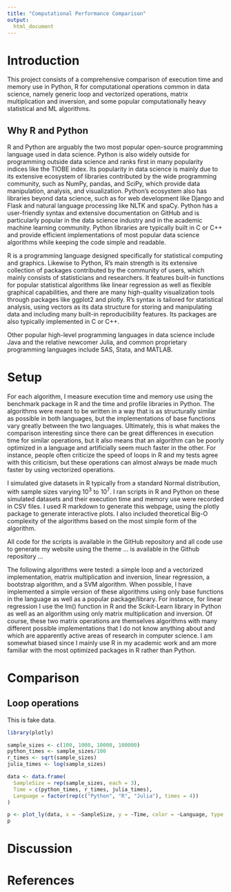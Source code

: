 ```yaml
---
title: "Computational Performance Comparison"
output: 
  html_document
---
```


# Introduction

This project consists of a comprehensive comparison of execution time and memory use in Python, R for computational operations common in data science, namely generic loop and vectorized operations, matrix multiplication and inversion, and some popular computationally heavy statistical and ML algorithms.


## Why R and Python

R and Python are arguably the two most popular open-source programming language used in data science. Python is also widely outside for programming outside data science and ranks first in many popularity indices like the TIOBE index. Its popularity in data science is mainly due to its extensive ecosystem of libraries contributed by the wide programming community, such as NumPy, pandas, and SciPy, which provide data manipulation, analysis, and visualization. Python's ecosystem also has libraries beyond data science, such as for web development like Django and Flask and natural language processing like NLTK and spaCy. Python has a user-friendly syntax and extensive documentation on GitHub and is particularly popular in the data science industry and in the academic machine learning community. Python libraries are typically built in C or C++ and provide efficient implementations of most popular data science algorithms while keeping the code simple and readable.

R is a programming language designed specifically for statistical computing and graphics. Likewise to Python, R's main strength is its extensive collection of packages contributed by the community of users, which mainly consists of statisticians and researchers. It features built-in functions for popular statistical algorithms like linear regression as well as flexible graphical capabilities, and there are many high-quality visualization tools through packages like ggplot2 and plotly. R's syntax is tailored for statistical analysis, using vectors as its data structure for storing and manipulating data and including many built-in reproducibility features. Its packages are also typically implemented in C or C++.


Other popular high-level programming languages in data science include Java and the relative newcomer Julia, and common proprietary programming languages include SAS, Stata, and MATLAB.

# Setup

For each algorithm, I measure execution time and memory use using the benchmark package in R and the time and profile libraries in Python. The algorithms were meant to be written in a way that is as structurally similar as possible in both languages, but the implementations of base functions vary greatly between the two languages. Ultimately, this is what makes the comparison interesting since there can be great differences in execution time for similar operations, but it also means that an algorithm can be poorly optimized in a language and artificially seem much faster in the other. For instance, people often criticize the speed of loops in R and my tests agree with this criticism, but these operations can almost always be made much faster by using vectorized operations.

I simulated give datasets in R typically from a standard Normal distribution, with sample sizes varying $10^3$ to $10^7$. I ran scripts in R and Python on these simulated datasets and their execution time and memory use were recorded in CSV files. I used R markdown to generate this webpage, using the plotly package to generate interactive plots. I also included theoretical Big-O complexity of the algorithms based on the most simple form of the algorithm.

All code for the scripts is available in the GitHub repository and all code use to generate my website using the theme ... is available in the Github repository ...

The following algorithms were tested: a simple loop and a vectorized implementation, matrix multiplication and inversion, linear regression, a bootstrap algorithm, and a SVM algorithm. When possible, I have implemented a simple version of these algorithms using only base functions in the language as well as a popular package/library. For instance, for linear regression I use the lm() function in R and the Scikit-Learn library in Python as well as an algorithm using only matrix multiplication and inversion. Of course, these two matrix operations are themselves algorithms with many different possible implementations that I do not know anything about and which are apparently active areas of research in computer science. I am somewhat biased since I mainly use R in my academic work and am more familiar with the most optimized packages in R rather than Python.


# Comparison

## Loop operations

This is fake data.

```r
library(plotly)

sample_sizes <- c(100, 1000, 10000, 100000)
python_times <- sample_sizes/100
r_times <- sqrt(sample_sizes)
julia_times <- log(sample_sizes)

data <- data.frame(
  SampleSize = rep(sample_sizes, each = 3),
  Time = c(python_times, r_times, julia_times),
  Language = factor(rep(c("Python", "R", "Julia"), times = 4))
)

p <- plot_ly(data, x = ~SampleSize, y = ~Time, color = ~Language, type = 'scatter', mode = 'lines+markers')
p
```


# Discussion

# References


